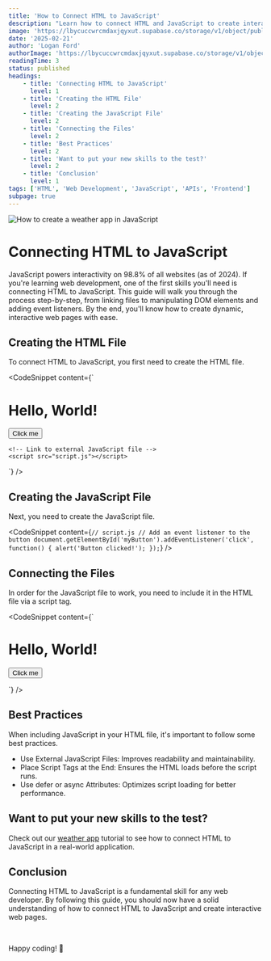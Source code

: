 ```yaml
---
title: 'How to Connect HTML to JavaScript'
description: "Learn how to connect HTML and JavaScript to create interactive web pages. This guide will show you how to use JavaScript to manipulate HTML elements and create dynamic content."
image: 'https://lbycuccwrcmdaxjqyxut.supabase.co/storage/v1/object/public/blog-images/html-conditional-statement.png'
date: '2025-02-21'
author: 'Logan Ford'
authorImage: 'https://lbycuccwrcmdaxjqyxut.supabase.co/storage/v1/object/public/user-profile-pictures/3a57d7e8-8b80-483b-93d0-70fe1f06b0c0/logo.png?u=1l5im5h5n6e5'
readingTime: 3
status: published
headings:
    - title: 'Connecting HTML to JavaScript'
      level: 1
    - title: 'Creating the HTML File'
      level: 2
    - title: 'Creating the JavaScript File'
      level: 2
    - title: 'Connecting the Files'
      level: 2
    - title: 'Best Practices'
      level: 2
    - title: 'Want to put your new skills to the test?'
      level: 2
    - title: 'Conclusion'
      level: 1
tags: ['HTML', 'Web Development', 'JavaScript', 'APIs', 'Frontend']
subpage: true
---
```



<img className='max-h-80 object-cover w-full' src="https://lbycuccwrcmdaxjqyxut.supabase.co/storage/v1/object/public/marketing-images//marc-mueller-Lg8xTZjs6Lg-unsplash.jpg" alt="How to create a weather app in JavaScript" />

# Connecting HTML to JavaScript

JavaScript powers interactivity on 98.8% of all websites (as of 2024). 
If you're learning web development, one of the first skills you'll need is connecting HTML to JavaScript. 
This guide will walk you through the process step-by-step, from linking files to manipulating DOM elements and adding event listeners. 
By the end, you'll know how to create dynamic, interactive web pages with ease.

## Creating the HTML File

To connect HTML to JavaScript, you first need to create the HTML file.

<CodeSnippet content={`<!DOCTYPE html>
<html lang="en">
<head>
    <meta charset="UTF-8">
    <meta name="viewport" content="width=device-width, initial-scale=1.0">
    <title>Connect HTML to JavaScript</title>
</head>
<body>
    <h1>Hello, World!</h1>
    <!-- Button with an ID for JavaScript to target -->
    <button id="myButton">Click me</button>

    <!-- Link to external JavaScript file -->
    <script src="script.js"></script>
</body>
</html>`} />

## Creating the JavaScript File

Next, you need to create the JavaScript file.

<CodeSnippet content={`
// script.js
// Add an event listener to the button
document.getElementById('myButton').addEventListener('click', function() {
    alert('Button clicked!');
});
`} />

## Connecting the Files

In order for the JavaScript file to work, you need to include it in the HTML file via a script tag.

<CodeSnippet content={`<html>
    <body>
        <h1>Hello, World!</h1>
        <button id="myButton">Click me</button>
    </body>
</html>`} />

## Best Practices

When including JavaScript in your HTML file, it's important to follow some best practices.

- Use External JavaScript Files: Improves readability and maintainability.
- Place Script Tags at the End: Ensures the HTML loads before the script runs.
- Use defer or async Attributes: Optimizes script loading for better performance.

## Want to put your new skills to the test?

Check out our [weather app](/javascript-fundamentals/how-to-create-a-weather-app-in-javascript) tutorial to see how to connect HTML to JavaScript in a real-world application.

## Conclusion

Connecting HTML to JavaScript is a fundamental skill for any web developer. 
By following this guide, you should now have a solid understanding of how to connect HTML to JavaScript and create interactive web pages.

<br />

Happy coding! 🚀
